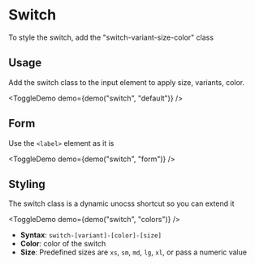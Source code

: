 <script lang="ts">
</script>

# Switch

To style the switch, add the "switch-variant-size-color" class

## Usage

Add the switch class to the input element to apply size, variants, color.

<ToggleDemo demo={demo("switch", "default")} />

## Form

Use the `<label>` element as it is

<ToggleDemo demo={demo("switch", "form")} />

## Styling

The switch class is a dynamic unocss shortcut so you can extend it

<ToggleDemo demo={demo("switch", "colors")} />

- **Syntax**: `switch-[variant]-[color]-[size]`  
- **Color**: color of the switch  
- **Size**: Predefined sizes are `xs`, `sm`, `md`, `lg`, `xl`, or pass a numeric value
